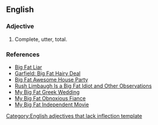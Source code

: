 ==English==

===Adjective===
{{infl|en|adjective}}[[Category:English adjectives that lack inflection template]]

# {{idiom|pejorative}} Complete, utter, total.

===References===
* [[Wikipedia:Big Fat Liar|Big Fat Liar]]
* [[Wikipedia:Garfield: Big Fat Hairy Deal|Garfield: Big Fat Hairy Deal]]
* [[Wikipedia:Big Fat Awesome House Party|Big Fat Awesome House Party]]
* [[Wikipedia:Rush Limbaugh Is a Big Fat Idiot and Other Observations|Rush Limbaugh Is a Big Fat Idiot and Other Observations]]
* [[Wikipedia:My Big Fat Greek Wedding|My Big Fat Greek Wedding]]
* [[Wikipedia:My Big Fat Obnoxious Fiance|My Big Fat Obnoxious Fiance]]
* [[Wikipedia:My Big Fat Independent Movie|My Big Fat Independent Movie]]